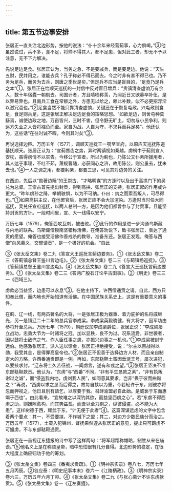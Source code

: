 ```yaml
---
---
---
```

title: 第五节边事安排
---



张居正一直关注北边形势，按他的说法：“仆十余年来经营蓟事，心力俱竭。”③他虽然说过，兵不多，食不足，将帅不得其人，都不足患，但对此三者，却无不予以注意，无不下力解决。

先说足边足食。张居正认为，当务之急，不是要减兵，而是要足边。他说：“天生五财，民并用之，谁能去兵？孔子称必不得已而去。今之时非有甚不得已也。乃不务为足兵，而务为去兵，则唐之季世是矣。”但足兵不应当是盲目的，“足食乃足兵之本”①。张居正在给顺天巡抚的一封信中反对盲目增兵：“贵镇清查虚饷万有余人，数十年宿蠹一朝剔去。司国计者，方且啧啧称羡，乃闻近日又欲募卒补伍，是以弊易弊也。且南兵工食在常额之外，方患无以给之，赖此补数，似不必更招浮淫以滋冗滥也。”②足食当然不能只靠清查虚饷，关键还在于恢复屯政。兴屯政则食足，食足则兵足，这是张居正解决足边足食的策略思想。“如欲足边，则舍屯种莫繇焉，诚使边政之地，万亩皆兴，三时不害，但令野无旷土，切勿与小民争利，则远方失业之人皆将襁负而至。家自为战，人自为守，不求兵而兵足矣”。他还认为，这些话“在往时诚不暇，今则其时矣”③。

再说选择边臣。万历五年（1577），调顺天巡抚王一鹗至宣府，以原应天巡抚陈道基抚顺天。张居正认为：“宣蓟唇齿之势，异时两镇视如秦越。虏祸中于蓟则宣人安枕，虽得虏情不以实告。今移公于宣者，所以为蓟也，乃陈公又仆素所援用者，其人达于事理，不吐不茹，萧规曹随，必获同心之济，故用陈公，则公虽去，犹未去也。”④一人之调之用，都要躬亲，都要三思，可见其对边务的关注。

在西边，先后以“勋著边陲”的王崇古、“才略明谋”的方逢时以及出于高拱门下的吴兑为总督。王崇古首先提出封贡，得到高拱、张居正的支持，张居正起的作用或许更大。“昨年虏孙之降，举朝骇惧，以为不可纳。仆曰：纳之而索吾叛人，可尽得也。”①如果高拱主议，在他罢官后，张居正应不会大加渲染。方逢时当时任大同巡抚，吴兑任宣府巡抚，以两人总制一方，是因为他们都曾参与了封贡事，且能坚持封贡的方针。一段时间里，宣、大一线得以安宁。

万历七年（1579），俺答西攻瓦剌，被击败。②此行的作用是进一步沟通乌斯藏与内地的联系。乌斯藏僧锁南坚错称活佛，在俺答劝说下，致书张居正，表达了通贡的愿望。俺答也接受活佛作善戒杀的教导，准备东还。张居正发现，俺答与西僧“向风慕义，交臂请贡”，是一个极好的机会。“自此

③《张太岳文集》卷二九《答宣大王巡抚言蓟边要务》。①《张太岳文集》卷二三《答蓟镇总督王鉴川言边屯》。②《张太岳文集》卷二三《与蓟镇杨巡抚》。③《答蓟镇总督王鉴川言边屯》。④《张太岳文集》卷二九《答宣大王巡抚言蓟边要务》。①《张太岳文集》卷二三《答两广殷石汀论平古田事》。②《明史》卷三三一《西域三》。

虏款必当益坚，边患可以永息”③。在他主持下，许西僧通贡之请。自此，西方只知奉此僧，而内地也开始知道有活佛。在中国民族关系史上，这是有重要意义的事件。

在蓟、辽一线，有两员著名的大将，一是张居正极为器重、着力庇护的名将戚继光，另一是镇辽二十二年的总兵官李成梁。李成梁英毅骁健，有大将才，因军功由参将升至总兵。万历七年（1579），朝廷议加李成梁爵位，张居正说：“李成梁屡立战功，忠勇大节为一时诸将之冠。加以显秩，良不为过。况系流爵，非世袭者，因以鼓将士敌忾之气，作人臣任事之患，亦振兴边事之一机也。”①李成梁被封宁远伯。他感激张居正，派人送以馈金，张居正拒绝接受，说：“尔主以百战得以勋，我受其金，是得罪高皇帝也。”②张居正不但善于选择边方人材，而且亲自制定大的方略，许西番通贡即是一例。再如，东部鞑靼土蛮因垂涎王号，屡次进犯，以要挟求封。“辽东将士久苦征战，一闻虏言，遂有和戎之望。”③张居正坚决不准东部鞑靼款贡。他认为，“东虏”与“西番”不同，“非有平生恳款之素”，“非有执叛谢过之诚”，而“侵盗我内地，虔刘我人民”，如同意其要求，岂非“畏于彼而曲徇之？”再说，“西虏以求之恳而后得之，故每自挟以为重，今若轻许于东，则彼亦将忽而狎视之，他日且别有请乞，以厚要于我。召衅渝盟必自此始。是威亵于东而惠竭于西也”。由此看来，“宜故难之以深钓其欲，而益坚西虏之心”。若“东虏不得西虏之助，则嫌隙愈构，而其势益孤。而吾以全力剔之，纵彼侵盗，必不能为大患”。这样树德于西，耀武于东，“计无便于此者”④。这篇深谋远虑的文字中包含着两个要点：其一，不受要挟，不作城下之盟；其二，对边方少数民族分而治之。万历五年（1577），土蛮入犯锦州，督抚果然遵从张居正的意见，提出只可羁虏不可媚虏，不与东部鞑靼通贡。

张居正在一首视辽东捷报的诗中写了这样两句：“将军超距称雄略，制胜从来在庙谟。”⑤他名义上是在称颂皇帝，暗中恐怕很有几分自得。北边形势的稳定，在很大程度上确应归功于他的筹划。

③《张太岳文集》卷四三《番夷求贡疏》。①《明神宗实录》卷八七，万历七年五月丙辰。②谷应泰：《明史纪事本末》卷六一《江陵柄政》。③《明神宗实录》卷六三，万历五年六月丁卯。④《张太岳文集》卷二九《与张心斋计不许东虏款贡》。⑤《张太岳文集》卷一《辽左奏捷》。